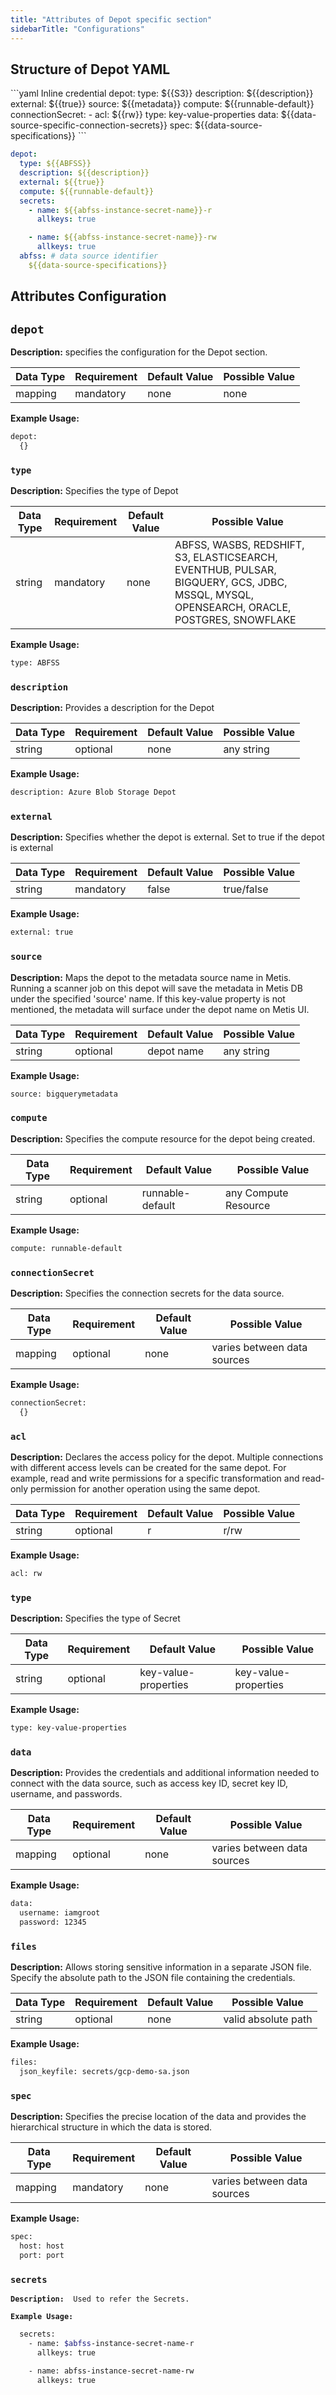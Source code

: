 ```yaml
---
title: "Attributes of Depot specific section"
sidebarTitle: "Configurations"
---
```


## Structure of Depot YAML

<CodeGroup>
  ```yaml Inline credential
  depot:
    type: ${{S3}}                                          
    description: ${{description}}
    external: ${{true}}
    source: ${{metadata}}
    compute: ${{runnable-default}}
    connectionSecret:                                
      - acl: ${{rw}}
        type: key-value-properties
        data:
          ${{data-source-specific-connection-secrets}}
    spec:
      ${{data-source-specifications}}
  ```

  ```yaml Instance Secret Reference
  depot:
    type: ${{ABFSS}}                                       
    description: ${{description}}
    external: ${{true}}
    compute: ${{runnable-default}}
    secrets:
      - name: ${{abfss-instance-secret-name}}-r
        allkeys: true

      - name: ${{abfss-instance-secret-name}}-rw
        allkeys: true
    abfss: # data source identifier
      ${{data-source-specifications}}
  ```
</CodeGroup>

## Attributes Configuration

## **`depot`**

**Description:** specifies the configuration for the Depot section.

| **Data Type** | **Requirement** | **Default Value** | **Possible Value** |
| ------------- | --------------- | ----------------- | ------------------ |
| mapping       | mandatory       | none              | none               |

**Example Usage:**

```bash
depot:
  {}
```

[](https://dataos.info/resources/depot/configurations/#__codelineno-1-1)

### **`type`**

**Description:** Specifies the type of Depot

| **Data Type** | **Requirement** | **Default Value** | **Possible Value**                                                                                                                      |
| ------------- | --------------- | ----------------- | --------------------------------------------------------------------------------------------------------------------------------------- |
| string        | mandatory       | none              | ABFSS, WASBS, REDSHIFT, S3, ELASTICSEARCH, EVENTHUB, PULSAR, BIGQUERY, GCS, JDBC, MSSQL, MYSQL, OPENSEARCH, ORACLE, POSTGRES, SNOWFLAKE |

**Example Usage:**

```bash
type: ABFSS
```

[](https://dataos.info/resources/depot/configurations/#__codelineno-2-1)

### **`description`**

**Description:** Provides a description for the Depot

| **Data Type** | **Requirement** | **Default Value** | **Possible Value** |
| ------------- | --------------- | ----------------- | ------------------ |
| string        | optional        | none              | any string         |

**Example Usage:**

```bash
description: Azure Blob Storage Depot
```

[](https://dataos.info/resources/depot/configurations/#__codelineno-3-1)

### **`external`**

**Description:** Specifies whether the depot is external. Set to true if the depot is external

| **Data Type** | **Requirement** | **Default Value** | **Possible Value** |
| ------------- | --------------- | ----------------- | ------------------ |
| string        | mandatory       | false             | true/false         |

**Example Usage:**

```bash
external: true
```

[](https://dataos.info/resources/depot/configurations/#__codelineno-4-1)

### **`source`**

**Description:** Maps the depot to the metadata source name in Metis. Running a scanner job on this depot will save the metadata in Metis DB under the specified 'source' name. If this key-value property is not mentioned, the metadata will surface under the depot name on Metis UI.

| **Data Type** | **Requirement** | **Default Value** | **Possible Value** |
| ------------- | --------------- | ----------------- | ------------------ |
| string        | optional        | depot name        | any string         |

**Example Usage:**

```bash
source: bigquerymetadata
```

[](https://dataos.info/resources/depot/configurations/#__codelineno-5-1)

### **`compute`**

**Description:** Specifies the compute resource for the depot being created.

| **Data Type** | **Requirement** | **Default Value** | **Possible Value**   |
| ------------- | --------------- | ----------------- | -------------------- |
| string        | optional        | runnable-default  | any Compute Resource |

**Example Usage:**

```bash
compute: runnable-default
```

[](https://dataos.info/resources/depot/configurations/#__codelineno-6-1)

### **`connectionSecret`**

**Description:** Specifies the connection secrets for the data source.

| **Data Type** | **Requirement** | **Default Value** | **Possible Value**          |
| ------------- | --------------- | ----------------- | --------------------------- |
| mapping       | optional        | none              | varies between data sources |

**Example Usage:**

```bash
connectionSecret:
  {} 
```

[](https://dataos.info/resources/depot/configurations/#__codelineno-7-1)

### **`acl`**

**Description:** Declares the access policy for the depot. Multiple connections with different access levels can be created for the same depot. For example, read and write permissions for a specific transformation and read-only permission for another operation using the same depot.

| **Data Type** | **Requirement** | **Default Value** | **Possible Value** |
| ------------- | --------------- | ----------------- | ------------------ |
| string        | optional        | r                 | r/rw               |

**Example Usage:**

```bash
acl: rw
```

[](https://dataos.info/resources/depot/configurations/#__codelineno-8-1)

### **`type`**

**Description:** Specifies the type of Secret

| **Data Type** | **Requirement** | **Default Value**    | **Possible Value**   |
| ------------- | --------------- | -------------------- | -------------------- |
| string        | optional        | key-value-properties | key-value-properties |

**Example Usage:**

```bash
type: key-value-properties
```

[](https://dataos.info/resources/depot/configurations/#__codelineno-9-1)

### **`data`**

**Description:** Provides the credentials and additional information needed to connect with the data source, such as access key ID, secret key ID, username, and passwords.

| **Data Type** | **Requirement** | **Default Value** | **Possible Value**          |
| ------------- | --------------- | ----------------- | --------------------------- |
| mapping       | optional        | none              | varies between data sources |

**Example Usage:**

```bash
data:
  username: iamgroot
  password: 12345
```

[](https://dataos.info/resources/depot/configurations/#__codelineno-10-1)

### **`files`**

**Description:** Allows storing sensitive information in a separate JSON file. Specify the absolute path to the JSON file containing the credentials.

| **Data Type** | **Requirement** | **Default Value** | **Possible Value**  |
| ------------- | --------------- | ----------------- | ------------------- |
| string        | optional        | none              | valid absolute path |

**Example Usage:**

```bash
files:
  json_keyfile: secrets/gcp-demo-sa.json
```

[](https://dataos.info/resources/depot/configurations/#__codelineno-11-1)

### **`spec`**

**Description:** Specifies the precise location of the data and provides the hierarchical structure in which the data is stored.

| **Data Type** | **Requirement** | **Default Value** | **Possible Value**          |
| ------------- | --------------- | ----------------- | --------------------------- |
| mapping       | mandatory       | none              | varies between data sources |

**Example Usage:**

```bash
spec:
  host: host
  port: port
```

### **`secrets`**

**`Description:  `**`Used to refer the Secrets.`



**`Example Usage:`**

```bash
  secrets:
    - name: $abfss-instance-secret-name-r
      allkeys: true

    - name: abfss-instance-secret-name-rw
      allkeys: true
```





[](https://dataos.info/resources/depot/configurations/#__codelineno-12-1)